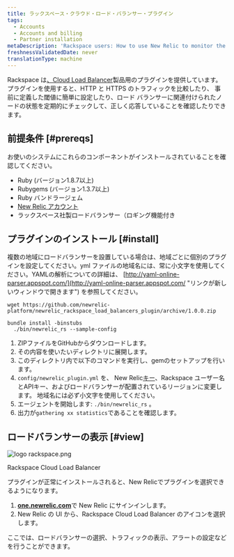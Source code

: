 ```yaml
---
title: ラックスペース・クラウド・ロード・バランサー・プラグイン
tags:
  - Accounts
  - Accounts and billing
  - Partner installation
metaDescription: 'Rackspace users: How to use New Relic to monitor the performance of your Rackspace Cloud Load Balancer.'
freshnessValidatedDate: never
translationType: machine
---
```


Rackspace は[、Cloud Load Balancer](http://www.rackspace.com/cloud/load-balancing/ "リンクが新しいウィンドウで開きます")製品用のプラグインを提供しています。 プラグインを使用すると、HTTP と HTTPS のトラフィックを比較したり、 <InlinePopover type="alerts" />事前に定義した閾値に簡単に設定したり、ロード バランサーに関連付けられたノードの状態を定期的にチェックして、正しく応答していることを確認したりできます。

## 前提条件 [#prereqs]

お使いのシステムにこれらのコンポーネントがインストールされていることを確認してください。

* <DNT>Ruby</DNT> (バージョン1.8.7以上)
* <DNT>Rubygems</DNT> (バージョン1.3.7以上)
* <DNT>Ruby</DNT> バンドラージェム
* [New Relic アカウント](http://newrelic.com/signup "リンクが新しいウィンドウで開きます")
* ラックスペース社製ロードバランサー（ロギング機能付き

## プラグインのインストール [#install]

複数の地域にロードバランサーを設置している場合は、地域ごとに個別のプラグインを設定してください。yml ファイルの地域名には、常に小文字を使用してください。YAMLの解析についての詳細は、 [http://yaml-online-parser.appspot.com/](http://yaml-online-parser.appspot.com/ "リンクが新しいウィンドウで開きます") を参照してください。

```shell
wget https://github.com/newrelic-platform/newrelic_rackspace_load_balancers_plugin/archive/1.0.0.zip
```

```shell
bundle install -binstubs
  ./bin/newrelic_rs --sample-config
```

1. ZIPファイルをGitHubからダウンロードします。
2. その内容を使いたいディレクトリに展開します。
3. このディレクトリ内で以下のコマンドを実行し、gemのセットアップを行います。
4. `config/newrelic_plugin.yml` を、 New Relic[キー](/docs/subscriptions/license-key)、Rackspace ユーザー名とAPIキー、およびロードバランサーが配置されているリージョンに変更します。 地域名には必ず小文字を使用してください。
5. エージェントを開始します: `./bin/newrelic_rs` 。
6. 出力が`gathering xx statistics`であることを確認します。

## ロードバランサーの表示 [#view]

<img title="logo rackspace.png" alt="logo rackspace.png" src="/images/accounts_logo_rackspace.webp" />

Rackspace Cloud Load Balancer

プラグインが正常にインストールされると、New Relicでプラグインを選択できるようになります。

1. <DNT>**[one.newrelic.com](https://one.newrelic.com/all-capabilities)**</DNT>で New Relic にサインインします。
2. New Relic の UI から、Rackspace Cloud Load Balancer のアイコンを選択します。

ここでは、ロードバランサーの選択、トラフィックの表示、アラートの設定などを行うことができます。